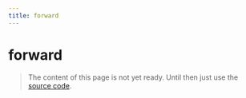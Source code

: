 ```yaml
---
title: forward
---
```


# forward

> The content of this page is not yet ready. Until then just use the [source code](https://github.com/fabian-hiller/valibot/blob/main/library/src/methods/forward/forward.ts).
